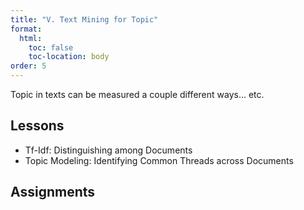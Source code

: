 ```yaml
---
title: "V. Text Mining for Topic"
format:
  html:
    toc: false
    toc-location: body
order: 5
---
```


Topic in texts can be measured a couple different ways... etc.

## Lessons

-   Tf-Idf: Distinguishing among Documents
-   Topic Modeling: Identifying Common Threads across Documents

## Assignments
